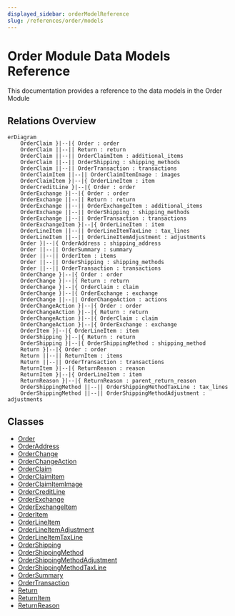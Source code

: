 ```yaml
---
displayed_sidebar: orderModelReference
slug: /references/order/models
---
```



# Order Module Data Models Reference

This documentation provides a reference to the data models in the Order Module

## Relations Overview

```mermaid
erDiagram
	OrderClaim }|--|{ Order : order
	OrderClaim ||--|| Return : return
	OrderClaim ||--|| OrderClaimItem : additional_items
	OrderClaim ||--|| OrderShipping : shipping_methods
	OrderClaim ||--|| OrderTransaction : transactions
	OrderClaimItem ||--|| OrderClaimItemImage : images
	OrderClaimItem }|--|{ OrderLineItem : item
	OrderCreditLine }|--|{ Order : order
	OrderExchange }|--|{ Order : order
	OrderExchange ||--|| Return : return
	OrderExchange ||--|| OrderExchangeItem : additional_items
	OrderExchange ||--|| OrderShipping : shipping_methods
	OrderExchange ||--|| OrderTransaction : transactions
	OrderExchangeItem }|--|{ OrderLineItem : item
	OrderLineItem ||--|| OrderLineItemTaxLine : tax_lines
	OrderLineItem ||--|| OrderLineItemAdjustment : adjustments
	Order }|--|{ OrderAddress : shipping_address
	Order ||--|| OrderSummary : summary
	Order ||--|| OrderItem : items
	Order ||--|| OrderShipping : shipping_methods
	Order ||--|| OrderTransaction : transactions
	OrderChange }|--|{ Order : order
	OrderChange }|--|{ Return : return
	OrderChange }|--|{ OrderClaim : claim
	OrderChange }|--|{ OrderExchange : exchange
	OrderChange ||--|| OrderChangeAction : actions
	OrderChangeAction }|--|{ Order : order
	OrderChangeAction }|--|{ Return : return
	OrderChangeAction }|--|{ OrderClaim : claim
	OrderChangeAction }|--|{ OrderExchange : exchange
	OrderItem }|--|{ OrderLineItem : item
	OrderShipping }|--|{ Return : return
	OrderShipping }|--|{ OrderShippingMethod : shipping_method
	Return }|--|{ Order : order
	Return ||--|| ReturnItem : items
	Return ||--|| OrderTransaction : transactions
	ReturnItem }|--|{ ReturnReason : reason
	ReturnItem }|--|{ OrderLineItem : item
	ReturnReason }|--|{ ReturnReason : parent_return_reason
	OrderShippingMethod ||--|| OrderShippingMethodTaxLine : tax_lines
	OrderShippingMethod ||--|| OrderShippingMethodAdjustment : adjustments

```

## Classes

- [Order](../../order_models/classes/order_models.Order/page.mdx)
- [OrderAddress](../../order_models/classes/order_models.OrderAddress/page.mdx)
- [OrderChange](../../order_models/classes/order_models.OrderChange/page.mdx)
- [OrderChangeAction](../../order_models/classes/order_models.OrderChangeAction/page.mdx)
- [OrderClaim](../../order_models/classes/order_models.OrderClaim/page.mdx)
- [OrderClaimItem](../../order_models/classes/order_models.OrderClaimItem/page.mdx)
- [OrderClaimItemImage](../../order_models/classes/order_models.OrderClaimItemImage/page.mdx)
- [OrderCreditLine](../../order_models/classes/order_models.OrderCreditLine/page.mdx)
- [OrderExchange](../../order_models/classes/order_models.OrderExchange/page.mdx)
- [OrderExchangeItem](../../order_models/classes/order_models.OrderExchangeItem/page.mdx)
- [OrderItem](../../order_models/classes/order_models.OrderItem/page.mdx)
- [OrderLineItem](../../order_models/classes/order_models.OrderLineItem/page.mdx)
- [OrderLineItemAdjustment](../../order_models/classes/order_models.OrderLineItemAdjustment/page.mdx)
- [OrderLineItemTaxLine](../../order_models/classes/order_models.OrderLineItemTaxLine/page.mdx)
- [OrderShipping](../../order_models/classes/order_models.OrderShipping/page.mdx)
- [OrderShippingMethod](../../order_models/classes/order_models.OrderShippingMethod/page.mdx)
- [OrderShippingMethodAdjustment](../../order_models/classes/order_models.OrderShippingMethodAdjustment/page.mdx)
- [OrderShippingMethodTaxLine](../../order_models/classes/order_models.OrderShippingMethodTaxLine/page.mdx)
- [OrderSummary](../../order_models/classes/order_models.OrderSummary/page.mdx)
- [OrderTransaction](../../order_models/classes/order_models.OrderTransaction/page.mdx)
- [Return](../../order_models/classes/order_models.Return/page.mdx)
- [ReturnItem](../../order_models/classes/order_models.ReturnItem/page.mdx)
- [ReturnReason](../../order_models/classes/order_models.ReturnReason/page.mdx)
